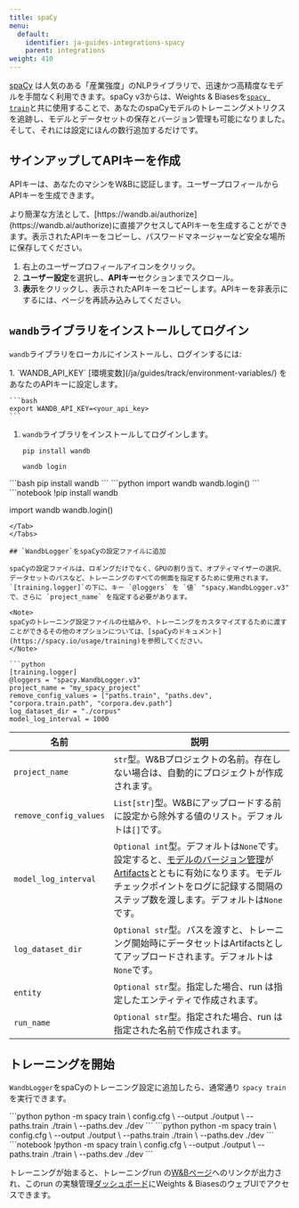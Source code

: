 ```yaml
---
title: spaCy
menu:
  default:
    identifier: ja-guides-integrations-spacy
    parent: integrations
weight: 410
---
```


[spaCy](https://spacy.io) は人気のある「産業強度」のNLPライブラリで、迅速かつ高精度なモデルを手間なく利用できます。spaCy v3からは、Weights & Biasesを[`spacy train`](https://spacy.io/api/cli#train)と共に使用することで、あなたのspaCyモデルのトレーニングメトリクスを追跡し、モデルとデータセットの保存とバージョン管理も可能になりました。そして、それには設定にほんの数行追加するだけです。

## サインアップしてAPIキーを作成

APIキーは、あなたのマシンをW&Bに認証します。ユーザープロフィールからAPIキーを生成できます。

<Note>
より簡潔な方法として、[https://wandb.ai/authorize](https://wandb.ai/authorize)に直接アクセスしてAPIキーを生成することができます。表示されたAPIキーをコピーし、パスワードマネージャーなど安全な場所に保存してください。
</Note>

1. 右上のユーザープロフィールアイコンをクリック。
1. **ユーザー設定**を選択し、**APIキー**セクションまでスクロール。
1. **表示**をクリックし、表示されたAPIキーをコピーします。APIキーを非表示にするには、ページを再読み込みしてください。

## `wandb`ライブラリをインストールしてログイン

`wandb`ライブラリをローカルにインストールし、ログインするには:

<Tabs>
<Tab title="Command Line">
1. `WANDB_API_KEY` [環境変数](/ja/guides/track/environment-variables/) をあなたのAPIキーに設定します。

    ```bash
    export WANDB_API_KEY=<your_api_key>
    ```

1. `wandb`ライブラリをインストールしてログインします。

    ```shell
    pip install wandb

    wandb login
    ```
</Tab>
<Tab title="Python">
```bash
pip install wandb
```
```python
import wandb
wandb.login()
```
</Tab>
<Tab title="Python notebook">
```notebook
!pip install wandb

import wandb
wandb.login()
```
</Tab>
</Tabs>

## `WandbLogger`をspaCyの設定ファイルに追加

spaCyの設定ファイルは、ロギングだけでなく、GPUの割り当て、オプティマイザーの選択、データセットのパスなど、トレーニングのすべての側面を指定するために使用されます。`[training.logger]`の下に、キー `@loggers` を `値` "spacy.WandbLogger.v3" で、さらに `project_name` を指定する必要があります。

<Note>
spaCyのトレーニング設定ファイルの仕組みや、トレーニングをカスタマイズするために渡すことができるその他のオプションについては、[spaCyのドキュメント](https://spacy.io/usage/training)を参照してください。
</Note>

```python
[training.logger]
@loggers = "spacy.WandbLogger.v3"
project_name = "my_spacy_project"
remove_config_values = ["paths.train", "paths.dev", "corpora.train.path", "corpora.dev.path"]
log_dataset_dir = "./corpus"
model_log_interval = 1000
```

| 名前                   | 説明                                                                                                                                                                                                                                                   |
| ---------------------- | ------------------------------------------------------------------------------------------------------------------------------------------------------------------------------------------------------------------------------------------------------------- |
| `project_name`         | `str`型。W&Bプロジェクトの名前。存在しない場合は、自動的にプロジェクトが作成されます。                                                                                                    |
| `remove_config_values` | `List[str]`型。W&Bにアップロードする前に設定から除外する値のリスト。デフォルトは`[]`です。                                                                                                                                                     |
| `model_log_interval`   | `Optional int`型。デフォルトは`None`です。設定すると、[モデルのバージョン管理](/ja/guides/core/registry/)が[Artifacts](/ja/guides/artifacts/)とともに有効になります。モデルチェックポイントをログに記録する間隔のステップ数を渡します。デフォルトは`None`です。 |
| `log_dataset_dir`      | `Optional str`型。パスを渡すと、トレーニング開始時にデータセットはArtifactsとしてアップロードされます。デフォルトは`None`です。                                                                                                            |
| `entity`               | `Optional str`型。指定した場合、run は指定したエンティティで作成されます。                                                                                                                                                                                   |
| `run_name`             | `Optional str`型。指定された場合、run は指定された名前で作成されます。                                                                                                                                                                               |

## トレーニングを開始

`WandbLogger`をspaCyのトレーニング設定に追加したら、通常通り `spacy train` を実行できます。

<Tabs>
<Tab title="Command Line">
```python
python -m spacy train \
    config.cfg \
    --output ./output \
    --paths.train ./train \
    --paths.dev ./dev
```
</Tab>
<Tab title="Python">
```python
python -m spacy train \
    config.cfg \
    --output ./output \
    --paths.train ./train \
    --paths.dev ./dev
```
</Tab>
<Tab title="Python notebook">
```notebook
!python -m spacy train \
    config.cfg \
    --output ./output \
    --paths.train ./train \
    --paths.dev ./dev
```
</Tab>
</Tabs>

トレーニングが始まると、トレーニングrun の[W&Bページ](/ja/guides/runs/)へのリンクが出力され、このrun の実験管理[ダッシュボード](/ja/guides/track/workspaces/)にWeights & BiasesのウェブUIでアクセスできます。